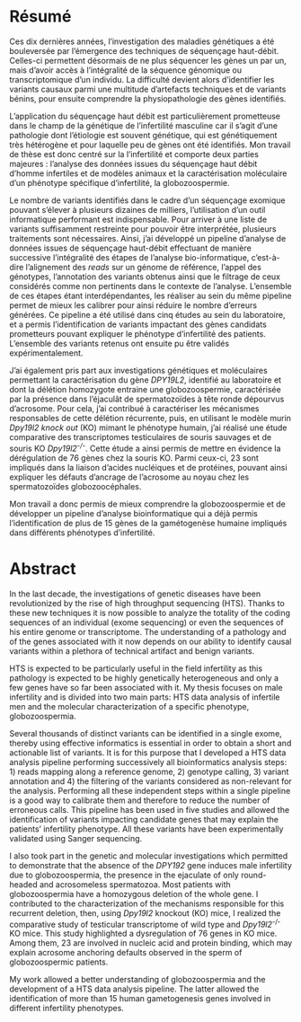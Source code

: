 # Résumé {-}  

\newpage

Ces dix dernières années, l’investigation des maladies génétiques a été bouleversée par l’émergence des techniques de séquençage haut-débit. Celles-ci permettent désormais de ne plus séquencer les gènes un par un, mais d’avoir accès à l’intégralité de la séquence génomique ou transcriptomique d’un individu. La difficulté devient alors d’identifier les variants causaux parmi une multitude d’artefacts techniques et de variants bénins, pour ensuite comprendre la physiopathologie des gènes identifiés.  

L’application du séquençage haut débit est particulièrement prometteuse dans le champ de la génétique de l’infertilité masculine car il s’agit d’une pathologie dont l’étiologie est souvent génétique, qui est génétiquement très hétérogène et pour laquelle peu de gènes ont été identifiés.  Mon travail de thèse est donc centré sur la l’infertilité et comporte deux parties majeures : l’analyse des données issues du séquençage haut débit d’homme infertiles et de modèles animaux et la caractérisation moléculaire d’un phénotype spécifique d’infertilité, la globozoospermie.  

Le nombre de variants identifiés dans le cadre d’un séquençage exomique pouvant s’élever à plusieurs dizaines de milliers, l’utilisation d’un outil informatique performant est indispensable. Pour arriver à une liste de variants suffisamment restreinte pour pouvoir être interprétée, plusieurs traitements sont nécessaires. Ainsi, j’ai développé un pipeline d’analyse de données issues de séquençage haut-débit effectuant de manière successive l’intégralité des étapes de l’analyse bio-informatique, c’est-à-dire l’alignement des *reads* sur un génome de référence, l’appel des génotypes, l’annotation des variants obtenus ainsi que le filtrage de ceux considérés comme non pertinents dans le contexte de l’analyse. L’ensemble de ces étapes étant interdépendantes, les réaliser au sein du même pipeline permet de mieux les calibrer pour ainsi réduire le nombre d’erreurs générées. Ce pipeline a été utilisé dans cinq études au sein du laboratoire, et a permis l'identification de variants impactant des gènes candidats prometteurs pouvant expliquer le phénotype d’infertilité des patients. L’ensemble des variants retenus ont ensuite pu être validés expérimentalement.

J’ai également pris part aux investigations génétiques et moléculaires permettant la caractérisation du gène *DPY19L2*, identifié au laboratoire et dont la délétion homozygote entraine une globozoospermie, caractérisée par la présence dans l’éjaculât de spermatozoïdes à tête ronde dépourvus d'acrosome. Pour cela, j’ai contribué à caractériser les mécanismes responsables de cette délétion récurrente, puis, en utilisant le modèle murin *Dpy19l2 knock out* (KO) mimant le phénotype humain, j'ai réalisé une étude comparative des transcriptomes testiculaires de souris sauvages et de souris KO *Dpy19l2^-/-^*. Cette étude a ainsi permis de mettre en évidence la dérégulation de 76 gènes chez la souris KO. Parmi ceux-ci, 23 sont impliqués dans la liaison d'acides nucléiques et de protéines, pouvant ainsi expliquer les défauts d'ancrage de l'acrosome au noyau chez les spermatozoïdes globozoocéphales.  

Mon travail a donc permis de mieux comprendre la globozoospermie et de développer un pipeline d’analyse bioinformatique qui a déjà permis l’identification de plus de 15 gènes de la gamétogenèse humaine impliqués dans différents phénotypes d’infertilité. 

\newpage

# Abstract {-}  

\newpage

In the last decade, the investigations of genetic diseases have been revolutionized by the rise of high throughput sequencing (HTS). Thanks to these new techniques it is now possible to analyze the totality of the coding sequences of an individual (exome sequencing) or even the sequences of his entire genome or transcriptome. The understanding of a pathology and of the genes associated with it now depends on our ability to identify causal variants within a plethora of technical artifact and benign variants.  

HTS is expected to be particularly useful in the field infertility as this pathology is expected to be highly genetically heterogeneous and only a few genes have so far been associated with it. My thesis focuses on male infertility and is divided into two main parts: HTS data analysis of infertile men and the molecular characterization of a specific phenotype, globozoospermia.  

Several thousands of distinct variants can be identified in a single exome, thereby using effective informatics is essential in order to obtain a short and actionable list of variants. It is for this purpose that I developed a HTS data analysis pipeline performing successively all bioinformatics analysis steps: 1) reads mapping along a reference genome, 2) genotype calling, 3) variant annotation and 4) the filtering of the variants considered as non-relevant for the analysis. Performing all these independent steps within a single pipeline is a good way to calibrate them and therefore to reduce the number of erroneous calls. This pipeline has been used in five studies and allowed the identification of variants impacting candidate genes that may explain the patients' infertility phenotype. All these variants have been experimentally validated using Sanger sequencing.  

I also took part in the genetic and molecular investigations which permitted to demonstrate that the absence of the *DPY192* gene induces male infertility due to globozoospermia, the presence in the ejaculate of only round-headed and acrosomeless spermatozoa. Most patients with globozoospermia have a homozygous deletion of the whole gene. I contributed to the characterization of the mechanisms responsible for this recurrent deletion, then, using *Dpy19l2* knockout (KO) mice, I realized the comparative study of testicular transcriptome of wild type and *Dpy19l2*^-/-^ KO mice. This study highlighted a dysregulation of 76 genes in KO mice. Among them, 23 are involved in nucleic acid and protein binding, which may explain acrosome anchoring defaults observed in the sperm of globozoospermic patients.  

My work allowed a better understanding of globozoospermia and the development of a HTS data analysis pipeline. The latter allowed the identification of more than 15 human gametogenesis genes involved in different infertility phenotypes.

